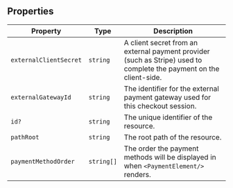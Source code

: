 ## Properties

| Property                                                 | Type                  | Description                                                                                                         |
| -------------------------------------------------------- | --------------------- | ------------------------------------------------------------------------------------------------------------------- |
| <a id="externalclientsecret"></a> `externalClientSecret` | `string`              | A client secret from an external payment provider (such as Stripe) used to complete the payment on the client-side. |
| <a id="externalgatewayid"></a> `externalGatewayId`       | `string`              | The identifier for the external payment gateway used for this checkout session.                                     |
| <a id="id"></a> `id?`                                    | `string`              | The unique identifier of the resource.                                                                              |
| <a id="pathroot"></a> `pathRoot`                         | `string`              | The root path of the resource.                                                                                      |
| <a id="paymentmethodorder"></a> `paymentMethodOrder`     | <code>string[]</code> | The order the payment methods will be displayed in when `<PaymentElement/>` renders.                                |
